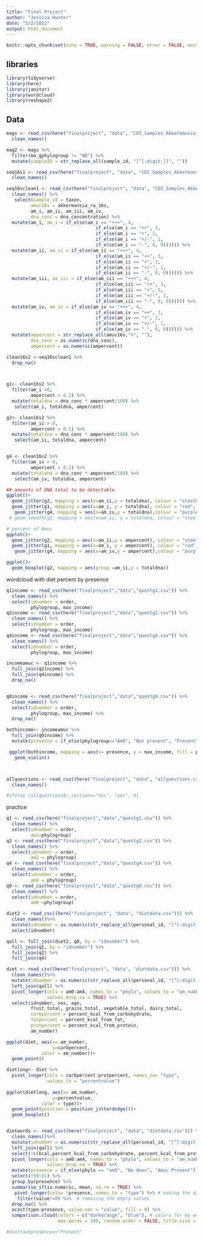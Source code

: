 ```yaml
---
title: "Final Project"
author: "Jessica Hunter"
date: "5/2/2022"
output: html_document
---
```


```r
knitr::opts_chunk$set(echo = TRUE, warning = FALSE, error = FALSE, message = FALSE)
```

## libraries

```r
library(tidyverse)
library(here)
library(janitor)
library(wordcloud)
library(reshape2)
```


## Data

```r
mags <- read_csv(here("finalproject", "data", "CDI_Samples_Akkermansia_MAGs.csv")) %>% 
  clean_names()

mag2 <- mags %>% 
  filter(ma_gphylogroup != "ND") %>% 
  mutate(sampleID = str_replace_all(sample_id, "[^[:digit:]]", ""))

seq16s1 <- read_csv(here("finalproject", "data", "CDI_Samples_Akkermansia_16S.csv")) %>% 
  clean_names()

seq16sclean1 <- read_csv(here("finalproject", "data", "CDI_Samples_Akkermansia_16S.csv")) %>% 
  clean_names() %>%
   select(sample_id = taxon,
         amuc16s = akkermansia_ra_16s,
         am_i, am_ii, am_iii, am_iv,
         dna_conc = dna_concentration) %>% 
  mutate(am_i, am_i = if_else(am_i == "+++", 4,
                                 if_else(am_i == "++", 3,
                                 if_else(am_i == "+", 2,
                                 if_else(am_i == "+/-", 1,
                                 if_else(am_i == "-", 0, 0)))))) %>% 
  mutate(am_ii, am_ii = if_else(am_ii == "+++", 4,
                                 if_else(am_ii == "++", 3,
                                 if_else(am_ii == "+", 2,
                                 if_else(am_ii == "+/-", 1,
                                 if_else(am_ii == "-", 0, 0)))))) %>% 
  mutate(am_iii, am_iii = if_else(am_iii == "+++", 4,
                                 if_else(am_iii == "++", 3,
                                 if_else(am_iii == "+", 2,
                                 if_else(am_iii == "+/-", 1,
                                 if_else(am_iii == "-", 0, 0)))))) %>% 
  mutate(am_iv, am_iv = if_else(am_iv == "+++", 4,
                                 if_else(am_iv == "++", 3,
                                 if_else(am_iv == "+", 2,
                                 if_else(am_iv == "+/-", 1,
                                 if_else(am_iv == "-", 0, 0)))))) %>% 
  mutate(ampercent = str_replace_all(amuc16s,"%", ""),
         dna_conc = as.numeric(dna_conc),
         ampercent = as.numeric(ampercent))

clean16s2 <-seq16sclean1 %>% 
  drop_na()




```

```r

g1<- clean16s2 %>% 
  filter(am_i >0,
         ampercent > 0.1) %>% 
  mutate(totaldna = dna_conc * ampercent/100) %>% 
   select(am_i, totaldna, ampercent) 

g2<- clean16s2 %>% 
  filter(am_ii > 0,
         ampercent > 0.1) %>% 
  mutate(totaldna = dna_conc * ampercent/100) %>% 
   select(am_ii, totaldna, ampercent) 


g4 <- clean16s2 %>% 
  filter(am_iv > 0,
         ampercent > 0.1) %>% 
  mutate(totaldna = dna_conc * ampercent/100) %>% 
   select(am_iv, totaldna, ampercent) 

## amounts of DNA total to be detectable
ggplot()+
  geom_jitter(g2, mapping = aes(x=am_ii,y = totaldna), colour = "steelblue", width = 0.25)+
  geom_jitter(g1, mapping = aes(x=am_i, y = totaldna), colour = "red", width =0.25)+
   geom_jitter(g4, mapping = aes(x=am_iv,y = totaldna),colour = "purple", width = 0.25)
 # geom_smooth(g2, mapping = aes(x=am_ii, y = totaldna, colour = "steelblue"))

# percenr of Amuc
ggplot()+
  geom_jitter(g2, mapping = aes(x=am_ii,y = ampercent), colour = "steelblue", width = 0.25)+
  geom_jitter(g1, mapping = aes(x=am_i, y = ampercent), colour = "red", width =0.25)+
   geom_jitter(g4, mapping = aes(x=am_iv,y = ampercent),colour = "purple", width = 0.25)

ggplot()+
  geom_boxplot(g2, mapping = aes(group =am_ii,y = totaldna))

```





wordcloud with diet
percent by presence


```r
q1income <- read_csv(here("finalproject","data","questg1.csv")) %>% 
  clean_names() %>% 
  select(idnumber = order,
         phylogroup, max_income)
q2income <- read_csv(here("finalproject","data","questg2.csv")) %>% 
  clean_names() %>% 
  select(idnumber = order,
         phylogroup, max_income)
q4income <- read_csv(here("finalproject","data","questg4.csv")) %>% 
  clean_names() %>% 
  select(idnumber = order,
         phylogroup, max_income)

incomeamuc <- q1income %>% 
  full_join(q2income) %>% 
  full_join(q4income) %>% 
  drop_na()


q0income <- read_csv(here("finalproject","data","questg0.csv")) %>% 
  clean_names() %>% 
  select(idnumber = order,
         phylogroup, max_income) %>% 
  drop_na()

bothincome<- incomeamuc %>% 
  full_join(q0income) %>% 
  mutate(presence = if_else(phylogroup=="Am0", "Not present", "Present"))

 ggplot(bothincome, mapping = aes(x= presence, y = max_income, fill = presence))+
   geom_violin()



allquestions <- read_csv((here("finalproject", "data", "allquestions.csv"))) %>% 
  clean_names()

#ifelse (allquestions$c_section=="Yes", "yes", 0)
```

practice
```r

q1 <- read_csv(here("finalproject","data","questg1.csv")) %>% 
  clean_names() %>% 
  select(idnumber = order,
         am1=phylogroup)
q2 <- read_csv(here("finalproject","data","questg2.csv")) %>% 
  clean_names() %>% 
  select(idnumber = order,
         am2 = phylogroup)
q4 <- read_csv(here("finalproject","data","questg4.csv")) %>% 
  clean_names() %>% 
  select(idnumber = order,
         am4 = phylogroup)
q0 <- read_csv(here("finalproject","data","questg0.csv")) %>% 
  clean_names() %>% 
  select(idnumber = order,
         am0 =phylogroup)

diet2 <- read_csv((here("finalproject", "data", "dietdata.csv"))) %>%
  clean_names()%>%
  mutate(idnumber = as.numeric(str_replace_all(personal_id, "[^[:digit:]]", ""))) %>%
  select(idnumber)

qall <- full_join(diet2, q0, by = "idnumber") %>% 
  full_join(q1, by = "idnumber") %>% 
  full_join(q2) %>% 
  full_join(q4)

diet <- read_csv((here("finalproject", "data", "dietdata.csv"))) %>% 
  clean_names()%>% 
  mutate(idnumber = as.numeric(str_replace_all(personal_id, "[^[:digit:]]", ""))) %>% 
  left_join(qall) %>% 
  pivot_longer(cols = am0:am4, names_to = "phylo", values_to = "am_number",
               values_drop_na = TRUE) %>% 
  select(idnumber, sex, age, 
         fruit_total, grains_total, vegetable_total, dairy_total,
         carbpercent = percent_kcal_from_carbohydrate,
         fatpercent = percent_kcal_from_fat,
         protpercent = percent_kcal_from_protein,
         am_number)

ggplot(diet, aes(x= am_number,
                 y=carbpercent,
             color = am_number))+
  geom_point()

dietlong<- diet %>% 
  pivot_longer(cols = carbpercent:protpercent, names_to= "type",
               values_to = "percentvalue")
  
ggplot(dietlong, aes(x= am_number,
                 y=percentvalue,
             color = type))+
  geom_point(position = position_jitterdodge())+
  geom_boxplot()



```


```r
dietwords <- read_csv((here("finalproject", "data", "dietdata.csv"))) %>% 
  clean_names()%>% 
  mutate(idnumber = as.numeric(str_replace_all(personal_id, "[^[:digit:]]", ""))) %>% 
  left_join(qall) %>% 
  select(!c(kcal,percent_kcal_from_carbohydrate, percent_kcal_from_protein, percent_kcal_from_fat, dairy_total, 1:3)) %>% 
  pivot_longer(cols = am0:am4, names_to = "phylo", values_to = "am_number",
               values_drop_na = TRUE) %>% 
  mutate(presence = if_else(phylo == "am0", "No Amuc", "Amuc Present")) %>% 
  select(!59:61) %>% 
  group_by(presence) %>% 
  summarise_if(is.numeric, mean, na.rm = TRUE) %>% 
   pivot_longer(cols= !presence, names_to = "type") %>% # making the data back long for my plot
    filter(value!=0) %>%  # removing the empty values
  drop_na() %>% 
  acast(type~presence, value.var = "value", fill = 0) %>% 
  comparison.cloud(colors = c("darkorange", "blue"), # colors for my word cloud 
                   max.words = 100, random.order = FALSE, title.size = 2, rot.per = .3)

#dietraw$presence=="Present"
```

